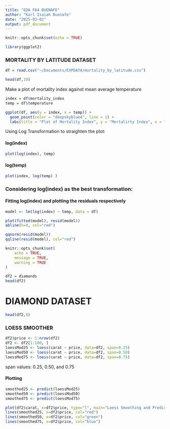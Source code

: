 ```yaml
---
title: "EDA FA4 BUENAFE"
author: "Karl Isaiah Buenafe"
date: "2025-03-02"
output: pdf_document
---
```


```r
knitr::opts_chunk$set(echo = TRUE)

library(ggplot2)
```

### MORTALITY BY LATITUDE DATASET
```r
df = read.csv("~/Documents/EXPDATA/mortality_by_latitude.csv")

head(df,10)
```
Make a plot of mortality index against mean average temperature

```r
index = df$mortality_index
temp = df$temperature

ggplot(df, aes(y = index, x = temp)) + 
  geom_point(color = "deepskyblue4", line = 1) + 
  labs(title = "Plot of Mortality Index", y = "Mortalirty Index", x = "Temperature")


```

Using Log Transformation to straighten the plot:

#### log(index)
```r
plot(log(index), temp)
```
#### log(temp)
```r
plot(index, log(temp) )
```

### Considering log(index) as the best transformation:

#### Fitting log(index) and plotting the residuals respectively
```r
model <- lm(log(index) ~ temp, data = df)

plot(fitted(model), resid(model))
abline(h=0, col="red")

qqnorm(resid(model))
qqline(resid(model), col="red")
```

```r
knitr::opts_chunk$set(
	echo = TRUE,
	message = TRUE,
	warning = TRUE
)

df2 = diamonds
head(df2)
```


# DIAMOND DATASET
```r
head(df2,8)
```

### LOESS SMOOTHER
```r
df2$price <- 1:nrow(df2) 
df2 <- df2[1:100, ]
loessMod25 <- loess(carat ~ price, data=df2, span=0.25) 
loessMod50 <- loess(carat ~ price, data=df2, span=0.50) 
loessMod75 <- loess(carat ~ price, data=df2, span=0.75) 
```

span values: 0.25, 0.50, and 0.75

#### Plotting
```r
smoothed25 <- predict(loessMod25) 
smoothed50 <- predict(loessMod50) 
smoothed75 <- predict(loessMod75) 

plot(df2$carat, x=df2$price, type="l", main="Loess Smoothing and Prediction", xlab="Price", ylab="Carat")
lines(smoothed25, x=df2$price, col="red")
lines(smoothed50, x=df2$price, col="green")
lines(smoothed75, x=df2$price, col="blue")
```


